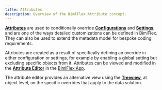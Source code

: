 ---
title: Attributes
description: Overview of the BimlFlex Attribute concept.
---
<head>
  <meta name="varigenceProduct" content="BimlFlex"></meta>
  <meta name="varigenceArticleType" content="Reference"></meta>
</head>

[**Attributes**](./attribute-editor) are used to conditionally override [**Configurations**](./configuration-editor) and [**Settings**](./setting-editor), and are one of the ways detailed customizations can be defined in BimlFlex. They can also be used to extend the metadata model for bespoke coding requirements.

Attributes are created as a result of specifically defining an override in either configuration or settings, for example by enabling a global setting but excluding specific objects from it. Attributes can be viewed and modified in the [**Attribute Editor**](./attribute-editor) in the [BimlFlex App](./index).

The attribute editor provides an alternative view using the [**Treeview**](./treeview), at object level, on the specific overrides that apply to the data solution.
